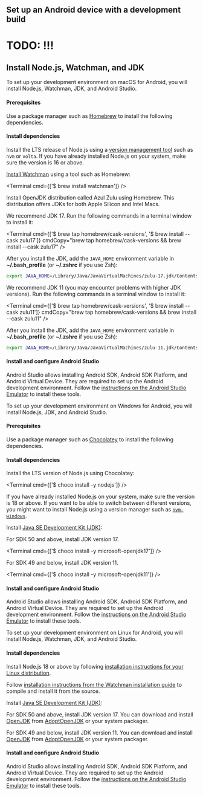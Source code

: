 

## Set up an Android device with a development build

<BuildEnvironmentSwitch type="android-studio" />

# TODO: !!!

## Install Node.js, Watchman, and JDK

<Tabs>

<Tab label='macOS'>

To set up your development environment on macOS for Android, you will install Node.js, Watchman, JDK, and Android Studio.

#### Prerequisites

Use a package manager such as [Homebrew](https://brew.sh/) to install the following dependencies.

#### Install dependencies

<Step label="1">

Install the LTS release of Node.js using a [version management tool](https://nodejs.org/en/download/package-manager) such as `nvm` or `volta`. If you have already installed Node.js on your system, make sure the version is 16 or above.

</Step>

<Step label="2">

[Install Watchman](https://facebook.github.io/watchman/docs/install#macos) using a tool such as Homebrew:

<Terminal cmd={['$ brew install watchman']} />

</Step>

<Step label="3">

Install OpenJDK distribution called Azul Zulu using Homebrew. This distribution offers JDKs for both Apple Silicon and Intel Macs.

<Tabs>

<Tab label="SDK 50 and above">

We recommend JDK 17. Run the following commands in a terminal window to install it:

<Terminal
  cmd={['$ brew tap homebrew/cask-versions', '$ brew install --cask zulu17']}
  cmdCopy="brew tap homebrew/cask-versions && brew install --cask zulu17"
/>

After you install the JDK, add the `JAVA_HOME` environment variable in **~/.bash_profile** (or **~/.zshrc** if you use Zsh):

```bash
export JAVA_HOME=/Library/Java/JavaVirtualMachines/zulu-17.jdk/Contents/Home
```

</Tab>

<Tab label="SDK 49 and below">

We recommend JDK 11 (you may encounter problems with higher JDK versions). Run the following commands in a terminal window to install it:

<Terminal
  cmd={['$ brew tap homebrew/cask-versions', '$ brew install --cask zulu11']}
  cmdCopy="brew tap homebrew/cask-versions && brew install --cask zulu11"
/>

After you install the JDK, add the `JAVA_HOME` environment variable in **~/.bash_profile** (or **~/.zshrc** if you use Zsh):

```bash
export JAVA_HOME=/Library/Java/JavaVirtualMachines/zulu-11.jdk/Contents/Home
```

</Tab>

</Tabs>

</Step>

#### Install and configure Android Studio

Android Studio allows installing Android SDK, Android SDK Platform, and Android Virtual Device. They are required to set up the Android development environment. Follow the [instructions on the Android Studio Emulator](/workflow/android-studio-emulator/) to install these tools.

</Tab>

<Tab label='Windows'>

To set up your development environment on Windows for Android, you will install Node.js, JDK, and Android Studio.

#### Prerequisites

Use a package manager such as [Chocolatey](https://chocolatey.org/) to install the following dependencies.

#### Install dependencies

<Step label="1">

Install the LTS version of Node.js using Chocolatey:

<Terminal cmd={['$ choco install -y nodejs']} />

If you have already installed Node.js on your system, make sure the version is 18 or above. If you want to be able to switch between different versions, you might want to install Node.js using a version manager such as [`nvm-windows`](https://github.com/coreybutler/nvm-windows).

</Step>

<Step label="2">

Install [Java SE Development Kit (JDK)](https://openjdk.org/):

<Tabs>

<Tab label="SDK 50 and above">

For SDK 50 and above, install JDK version 17.

<Terminal cmd={['$ choco install -y microsoft-openjdk17']} />

</Tab>

<Tab label="SDK 49 and below">

For SDK 49 and below, install JDK version 11.

<Terminal cmd={['$ choco install -y microsoft-openjdk11']} />

</Tab>

</Tabs>

</Step>

#### Install and configure Android Studio

Android Studio allows installing Android SDK, Android SDK Platform, and Android Virtual Device. They are required to set up the Android development environment. Follow the [instructions on the Android Studio Emulator](/workflow/android-studio-emulator/) to install these tools.

</Tab>

<Tab label="Linux">

To set up your development environment on Linux for Android, you will install Node.js, Watchman, JDK, and Android Studio.

#### Install dependencies

<Step label="1">

Install Node.js 18 or above by following [installation instructions for your Linux distribution](https://nodejs.org/en/download/package-manager).

</Step>

<Step label="2">

Follow [installation instructions from the Watchman installation guide](https://facebook.github.io/watchman/docs/install#linux) to compile and install it from the source.

</Step>

<Step label="3">

Install [Java SE Development Kit (JDK)](https://openjdk.org/):

<Tabs>

<Tab label="SDK 50 and above">

For SDK 50 and above, install JDK version 17. You can download and install [OpenJDK](http://openjdk.java.net/) from [AdoptOpenJDK](https://adoptopenjdk.net/) or your system packager.

</Tab>

<Tab label="SDK 49 and below">

For SDK 49 and below, install JDK version 11. You can download and install [OpenJDK](http://openjdk.java.net/) from [AdoptOpenJDK](https://adoptopenjdk.net/) or your system packager.

</Tab>

</Tabs>

</Step>

#### Install and configure Android Studio

Android Studio allows installing Android SDK, Android SDK Platform, and Android Virtual Device. They are required to set up the Android development environment. Follow the [instructions on the Android Studio Emulator](/workflow/android-studio-emulator/) to install these tools.

</Tab>

</Tabs>
